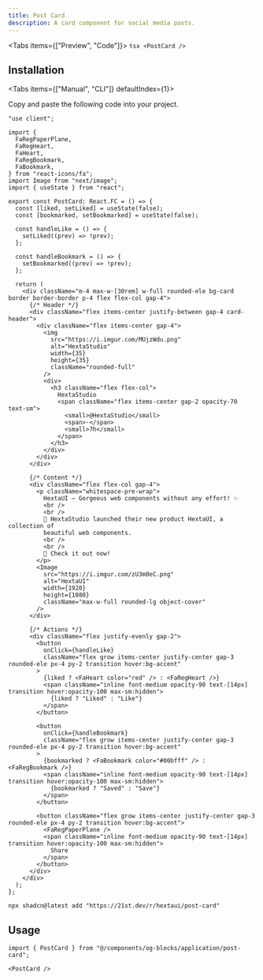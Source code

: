```yaml
---
title: Post Card
description: A card component for social media posts.
---
```





<Tabs items={["Preview", "Code"]}>
  <Tab value="Preview">
    <PreviewContainer>
      <PostCard />
    </PreviewContainer>
  </Tab>
  <Tab value="Code">
    ```tsx
    <PostCard />
    ```
  </Tab>
</Tabs>

## Installation

<Tabs items={["Manual", "CLI"]} defaultIndex={1}>
<Tab value="Manual">

Copy and paste the following code into your project.

```tsx title="components/ui/post-card.tsx"
"use client";

import {
  FaRegPaperPlane,
  FaRegHeart,
  FaHeart,
  FaRegBookmark,
  FaBookmark,
} from "react-icons/fa";
import Image from "next/image";
import { useState } from "react";

export const PostCard: React.FC = () => {
  const [liked, setLiked] = useState(false);
  const [bookmarked, setBookmarked] = useState(false);

  const handleLike = () => {
    setLiked((prev) => !prev);
  };

  const handleBookmark = () => {
    setBookmarked((prev) => !prev);
  };

  return (
    <div className="m-4 max-w-[30rem] w-full rounded-ele bg-card border border-border p-4 flex flex-col gap-4">
      {/* Header */}
      <div className="flex items-center justify-between gap-4 card-header">
        <div className="flex items-center gap-4">
          <img
            src="https://i.imgur.com/MUjzWdu.png"
            alt="HextaStudio"
            width={35}
            height={35}
            className="rounded-full"
          />
          <div>
            <h3 className="flex flex-col">
              HextaStudio
              <span className="flex items-center gap-2 opacity-70 text-sm">
                <small>@HextaStudio</small>
                <span>·</span>
                <small>7h</small>
              </span>
            </h3>
          </div>
        </div>
      </div>

      {/* Content */}
      <div className="flex flex-col gap-4">
        <p className="whitespace-pre-wrap">
          HextaUI – Gorgeous web components without any effort! ✨
          <br />
          <br />
          🚀 HextaStudio launched their new product HextaUI, a collection of
          beautiful web components.
          <br />
          <br />
          🥳 Check it out now!
        </p>
        <Image
          src="https://i.imgur.com/zU3m0eC.png"
          alt="HextaUI"
          width={1920}
          height={1080}
          className="max-w-full rounded-lg object-cover"
        />
      </div>

      {/* Actions */}
      <div className="flex justify-evenly gap-2">
        <button
          onClick={handleLike}
          className="flex grow items-center justify-center gap-3 rounded-ele px-4 py-2 transition hover:bg-accent"
        >
          {liked ? <FaHeart color="red" /> : <FaRegHeart />}
          <span className="inline font-medium opacity-90 text-[14px] transition hover:opacity-100 max-sm:hidden">
            {liked ? "Liked" : "Like"}
          </span>
        </button>

        <button
          onClick={handleBookmark}
          className="flex grow items-center justify-center gap-3 rounded-ele px-4 py-2 transition hover:bg-accent"
        >
          {bookmarked ? <FaBookmark color="#00bfff" /> : <FaRegBookmark />}
          <span className="inline font-medium opacity-90 text-[14px] transition hover:opacity-100 max-sm:hidden">
            {bookmarked ? "Saved" : "Save"}
          </span>
        </button>

        <button className="flex grow items-center justify-center gap-3 rounded-ele px-4 py-2 transition hover:bg-accent">
          <FaRegPaperPlane />
          <span className="inline font-medium opacity-90 text-[14px] transition hover:opacity-100 max-sm:hidden">
            Share
          </span>
        </button>
      </div>
    </div>
  );
};
```

</Tab>
<Tab value="CLI">

```package-install
npx shadcn@latest add "https://21st.dev/r/hextaui/post-card"
```

</Tab>
</Tabs>

## Usage

```tsx
import { PostCard } from "@/components/og-blocks/application/post-card";
```

```tsx
<PostCard />
```
